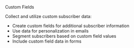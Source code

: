Custom Fields

Collect and utilize custom subscriber data:
- Create custom fields for additional subscriber information
- Use data for personalization in emails
- Segment subscribers based on custom field values
- Include custom field data in forms